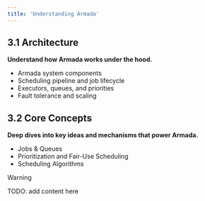 ```yaml
---
title: 'Understanding Armada'
---
```


## 3.1 Architecture

**Understand how Armada works under the hood.**

- Armada system components
- Scheduling pipeline and job lifecycle
- Executors, queues, and priorities
- Fault tolerance and scaling

## 3.2 Core Concepts

**Deep dives into key ideas and mechanisms that power Armada.**

- Jobs & Queues
- Prioritization and Fair-Use Scheduling
- Scheduling Algorithms

> [!WARNING]
> TODO: add content here
